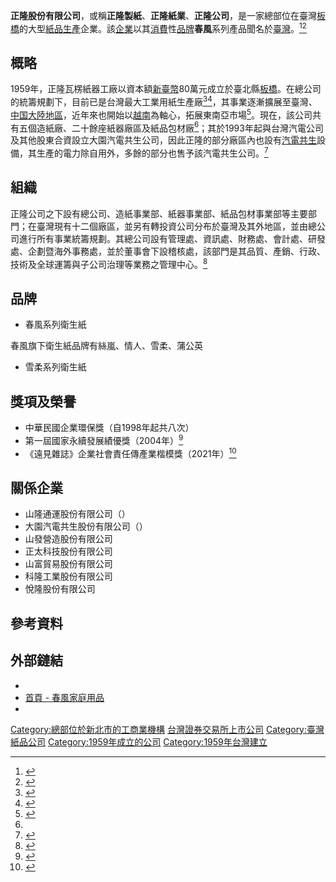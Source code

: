 {{Infobox company
| name =正隆股份有限公司 
| name_en =Cheng Loong Corporation 
| logo = [[檔案:正隆_logo.jpg|檔案:正隆 logo.jpg]]
| logo_size = 
| logo_caption = 
| image =          
| image_size =
| image_caption =
| type = [[上市公司|上市公司]]
| other_name = 
| traded_as ={{twse|1904}} (1971年9月10日上市) 
| com_code =
| local_code_name =TW
| local_code =33085508
| fate = 
| predecessor =正隆瓦楞紙器工廠
| successor = 
| foundation = 1954年 '''正隆瓦楞紙器工廠'''成立<br />
1959年 改組成立'''正隆瓦楞紙廠股份有限公司'''<br />
1967年 登記更名'''正隆工業股份有限公司'''<br />
1970年 改組成立'''正隆股份有限公司'''
| defunct = <!-- {{End date|YYYY|MM|DD}} -->
| location = 臺灣[[新北市|新北市]][[板橋區_(台灣)|板橋區]]民生路一段1號
| locations = 
| area_served = 
| founder =鄭火田 
|key_people     = {{plainlist|
* [[董事長|董事長]]: 鄭舒-{云}-
* 副董事長: 鄭人銘
}}
| industry = 紙品製造
| products = 
| services = 
| capital   = [[新臺幣|新臺幣]]11,082,745,220元 <small>(2020年4月)<ref>{{Cite web |url=http://www.twse.com.tw/pdf/ch/1904_ch.pdf |title=臺灣證券交易所 |access-date=2016-12-11 |archive-date=2016-12-20 |archive-url=https://web.archive.org/web/20161220162222/http://www.twse.com.tw/pdf/ch/1904_ch.pdf |dead-url=no }}</ref>
| revenue   = {{increase}}[[新臺幣|新臺幣]]450億元 <small>(2021年)</small>
| operating_income = {{increase}}[[新臺幣|新臺幣]]47.7219億元 <small>(2020年)</small>
| net_income = {{increase}}[[新臺幣|新臺幣]]37.4387億元 <small>(2020年)</small>
| aum = <!-- 僅適用於金融服務類公司。 -->
| assets = {{profit}}新臺幣610億元
| equity = 
| owner = 
| num_employees =6,436 <small>(2021年) 
| num_employees_year = 
| parent = 
| divisions = 
| subsidy = 
| homepage = {{URL|http://www.clc.com.tw/}} 
| slogan = 待人忠誠、處事信實、開朗進取、全心投入
| market_value = 
| P/E_ratio = 
| earnings_per_share = 
| net_asset_value = 
| accounting_period = 
| major_shareholder = 
| footnotes = 
}}'''正隆股份有限公司'''，或稱'''正隆製紙'''、'''正隆紙業'''、'''正隆公司'''，是一家總部位在臺灣[[板橋區_(台灣)|板橋]]的大型[[製紙|紙品生產]]企業。該[[企業|企業]]以其[[消費品|消費]]性[[品牌|品牌]]'''春風'''系列產品聞名於[[臺灣|臺灣]]。<ref>{{Cite news|url=http://news.ltn.com.tw/news/life/paper/1060081|title=減少垃圾量…環署擬推衛生紙丟馬桶|author=楊綿傑、林曉雲、李靚慧、黃佩君|date=2016-12-09|work=自由時報電子報|accessdate=2016-12-11|archive-date=2019-12-04|archive-url=https://web.archive.org/web/20191204202847/https://news.ltn.com.tw/news/life/paper/1060081|dead-url=no}}</ref><ref name="#1">{{Cite news|url=http://udn.com/news/story/6/2158895|title=正隆60億聯貸案簽約 近5年規模最大|author=中央社|last=|first=|date=2016-12-09|work=|newspaper=聯合新聞網|accessdate=2016-12-11|archive-date=2019-12-02|archive-url=https://web.archive.org/web/20191202094457/https://udn.com/news/story/6/2158895|dead-url=no}}</ref>

== 概略 ==
1959年，正隆瓦楞紙器工廠以資本額[[新臺幣|新臺幣]]80萬元成立於臺北縣[[板橋區_(台灣)|板橋]]。在總公司的統籌規劃下，目前已是台灣最大工業用紙生產廠<ref>{{Cite web|url=http://www.clc.com.tw/htmltest/about/about_overview2.asp|title=Cheng Loong Corp.|accessdate=2016-12-11|work=www.clc.com.tw|deadurl=yes|archiveurl=https://web.archive.org/web/20161220091229/http://www.clc.com.tw/htmltest/about/about_overview2.asp|archivedate=2016-12-20}}</ref><ref>{{Cite news|url=http://www.appledaily.com.tw/appledaily/article/finance/20161020/37422396/|title=正隆：整頓中國至少2年|author=|last=|first=|date=2016-10-20|work=|newspaper=蘋果日報|accessdate=2016-12-11|language=zh-TW|archive-date=2017-09-15|archive-url=https://web.archive.org/web/20170915204004/http://www.appledaily.com.tw/appledaily/article/finance/20161020/37422396/|dead-url=no}}</ref>，其事業逐漸擴展至臺灣、[[中国大陆|中国大陸地區]]，近年來也開始以[[越南|越南]]為軸心，拓展東南亞市場<ref>{{Cite news|url=http://www.chinatimes.com/newspapers/20161020000244-260206|title=正隆加碼投資越南 新廠後年投產|author=邱莉玲|last=|date=2016-10-20|work=|newspaper=中時電子報|accessdate=2017-09-29|language=zh-TW|archive-date=2019-12-04|archive-url=https://web.archive.org/web/20191204194256/https://www.chinatimes.com/newspapers/20161020000244-260206|dead-url=no}}</ref>。現在，該公司共有五個造紙廠、二十餘座紙器廠區及紙品包材廠<ref name="#1"/>；其於1993年起與台灣汽電公司及其他股東合資設立大園汽電共生公司，因此正隆的部分廠區內也設有[[热电联产|汽電共生]]設備，其生產的電力除自用外，多餘的部分也售予該汽電共生公司。<ref>{{Cite web|url=http://www.clc.com.tw/htmltest/about/about_overview1.asp|title=Cheng Loong Corp.|accessdate=2016-12-11|work=www.clc.com.tw|deadurl=yes|archiveurl=https://web.archive.org/web/20161211141244/http://www.clc.com.tw/htmltest/about/about_overview1.asp|archivedate=2016-12-11}}</ref>

== 組織 ==
正隆公司之下設有總公司、造紙事業部、紙器事業部、紙品包材事業部等主要部門；在臺灣現有十二個廠區，並另有轉投資公司分布於臺灣及其外地區，並由總公司進行所有事業統籌規劃。其總公司設有管理處、資訊處、財務處、會計處、研發處、企劃暨海外事務處，並於董事會下設稽核處，該部門是其品質、產銷、行政、技術及全球運籌與子公司治理等業務之管理中心。<ref>{{Cite web|url=http://www.clc.com.tw/htmltest/about/about_overview3.asp|title=Cheng Loong Corp.|accessdate=2016-12-11|work=www.clc.com.tw|deadurl=yes|archiveurl=https://web.archive.org/web/20161211142253/http://www.clc.com.tw/htmltest/about/about_overview3.asp|archivedate=2016-12-11}}</ref>
{{Multiple image
|align=right
|direction = horizontal
|width = 200
|image1 =正隆公園.jpg
|caption1 =正隆公園
|image2 =正隆廣場社區大樓.jpg
|caption2 =正隆廣場社區大樓
}}
== 品牌 ==
*春風系列衛生紙
春風旗下衛生紙品牌有絲嵐、情人、雪柔、蒲公英
*雪柔系列衛生紙

==  獎項及榮譽 ==
* 中華民國企業環保獎（自1998年起共八次）
* 第一屆國家永續發展績優獎（2004年）<ref>{{Cite web|url=http://nsdn.epa.gov.tw/CH/NEWS/main8.htm|title=行政院國家永續發展全球資訊網-最新消息|accessdate=2016-12-11|work=nsdn.epa.gov.tw|archive-date=2015-11-07|archive-url=https://web.archive.org/web/20151107182159/http://nsdn.epa.gov.tw/CH/NEWS/main8.htm|dead-url=no}}</ref>
* 《遠見雜誌》企業社會責任傳產業楷模獎（2021年）<ref>{{Cite web|url=https://csr.gvm.com.tw/2021/winner.html|title=第17屆遠見企業社會責任獎|accessdate=2021-05-05|4=|archive-date=2021-05-11|archive-url=https://web.archive.org/web/20210511221258/https://csr.gvm.com.tw/2021/winner.html|dead-url=no}}</ref>

==關係企業==
*山隆通運股份有限公司（{{twse|2616}}）
*大園汽電共生股份有限公司（{{twse|8931}}）
*山發營造股份有限公司
*正太科技股份有限公司
*山富貿易股份有限公司
*科隆工業股份有限公司
*悅隆股份有限公司

== 參考資料 ==
{{參考資料}}

== 外部鏈結 ==
* {{Official website|http://www.clc.com.tw/}}
* [http://www.andante.com.tw/TW/home/Default.asp 首頁 - 春風家庭用品] {{Wayback|url=http://www.andante.com.tw/TW/home/Default.asp |date=20201124054334 }}
* {{Finance links|name=正隆股份有限公司|symbol=1904.TW|yahoo=1904.TW|google=TPE:1904}}


[[Category:總部位於新北市的工商業機構|Category:總部位於新北市的工商業機構]]
[[Category:臺灣證券交易所上市公司|台灣證券交易所上市公司]]
[[Category:臺灣紙品公司|Category:臺灣紙品公司]]
[[Category:1959年成立的公司|Category:1959年成立的公司]]
[[Category:1959年台灣建立|Category:1959年台灣建立]]